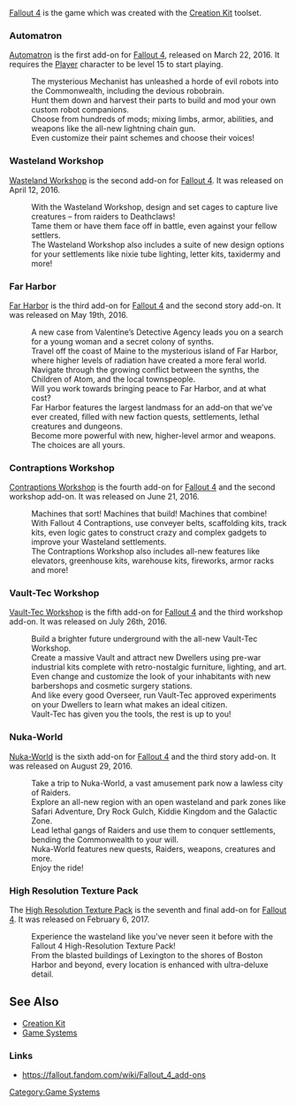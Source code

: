 [[Fallout 4]] is the game which was created with the [[Creation Kit]] toolset.

=== Automatron ===
[[Automatron]] is the first add-on for [[Fallout 4]], released on March 22, 2016.
It requires the [[Player]] character to be level 15 to start playing.
:The mysterious Mechanist has unleashed a horde of evil robots into the Commonwealth, including the devious robobrain.
:Hunt them down and harvest their parts to build and mod your own custom robot companions.
:Choose from hundreds of mods; mixing limbs, armor, abilities, and weapons like the all-new lightning chain gun.
:Even customize their paint schemes and choose their voices!

=== Wasteland Workshop ===
[[Wasteland Workshop]] is the second add-on for [[Fallout 4]].
It was released on April 12, 2016.
:With the Wasteland Workshop, design and set cages to capture live creatures – from raiders to Deathclaws!
:Tame them or have them face off in battle, even against your fellow settlers.
:The Wasteland Workshop also includes a suite of new design options for your settlements like nixie tube lighting, letter kits, taxidermy and more!

=== Far Harbor ===
[[Far Harbor]] is the third add-on for [[Fallout 4]] and the second story add-on.
It was released on May 19th, 2016.
:A new case from Valentine’s Detective Agency leads you on a search for a young woman and a secret colony of synths.
:Travel off the coast of Maine to the mysterious island of Far Harbor, where higher levels of radiation have created a more feral world.
:Navigate through the growing conflict between the synths, the Children of Atom, and the local townspeople.
:Will you work towards bringing peace to Far Harbor, and at what cost?
:Far Harbor features the largest landmass for an add-on that we’ve ever created, filled with new faction quests, settlements, lethal creatures and dungeons.
:Become more powerful with new, higher-level armor and weapons. The choices are all yours.

=== Contraptions Workshop ===
[[Contraptions Workshop]] is the fourth add-on for [[Fallout 4]] and the second workshop add-on.
It was released on June 21, 2016.
:Machines that sort! Machines that build! Machines that combine!
:With Fallout 4 Contraptions, use conveyer belts, scaffolding kits, track kits, even logic gates to construct crazy and complex gadgets to improve your Wasteland settlements.
:The Contraptions Workshop also includes all-new features like elevators, greenhouse kits, warehouse kits, fireworks, armor racks and more!

=== Vault-Tec Workshop ===
[[Vault-Tec Workshop]] is the fifth add-on for [[Fallout 4]] and the third workshop add-on.
It was released on July 26th, 2016.
:Build a brighter future underground with the all-new Vault-Tec Workshop.
:Create a massive Vault and attract new Dwellers using pre-war industrial kits complete with retro-nostalgic furniture, lighting, and art.
:Even change and customize the look of your inhabitants with new barbershops and cosmetic surgery stations.
:And like every good Overseer, run Vault-Tec approved experiments on your Dwellers to learn what makes an ideal citizen.
:Vault-Tec has given you the tools, the rest is up to you!

=== Nuka-World ===
[[Nuka-World]] is the sixth add-on for [[Fallout 4]] and the third story add-on.
It was released on August 29, 2016.
:Take a trip to Nuka-World, a vast amusement park now a lawless city of Raiders.
:Explore an all-new region with an open wasteland and park zones like Safari Adventure, Dry Rock Gulch, Kiddie Kingdom and the Galactic Zone.
:Lead lethal gangs of Raiders and use them to conquer settlements, bending the Commonwealth to your will.
:Nuka-World features new quests, Raiders, weapons, creatures and more.
:Enjoy the ride!

=== High Resolution Texture Pack ===
The [[High Resolution Texture Pack]] is the seventh and final add-on for [[Fallout 4]].
It was released on February 6, 2017.
:Experience the wasteland like you've never seen it before with the Fallout 4 High-Resolution Texture Pack!
:From the blasted buildings of Lexington to the shores of Boston Harbor and beyond, every location is enhanced with ultra-deluxe detail.

== See Also ==
* [[Creation Kit]]
* [[Game Systems]]

=== Links ===
* https://fallout.fandom.com/wiki/Fallout_4_add-ons


[[Category:Game Systems]]